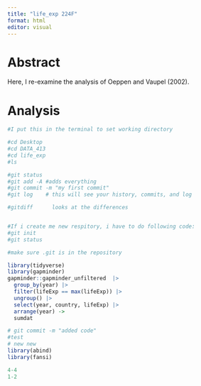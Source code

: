 ```yaml
---
title: "life_exp 224F"
format: html
editor: visual
---
```


# Abstract

Here, I re-examine the analysis of Oeppen and Vaupel (2002).

# Analysis

```r
#I put this in the terminal to set working directory 

#cd Desktop
#cd DATA_413
#cd life_exp
#ls 

#git status
#git add -A #adds everything
#git commit -m "my first commit"
#git log    # this will see your history, commits, and log

#gitdiff      looks at the differences


#If i create me new respitory, i have to do following code:
#git init
#git status 

#make sure .git is in the repository 
```

```r
library(tidyverse)
library(gapminder)
gapminder::gapminder_unfiltered  |> 
  group_by(year) |>
  filter(lifeExp == max(lifeExp)) |>
  ungroup() |>
  select(year, country, lifeExp) |>
  arrange(year) ->
  sumdat

```

```r
# git commit -m "added code"
#test
# new new
library(abind)
library(fansi)

4-4
1-2
```
